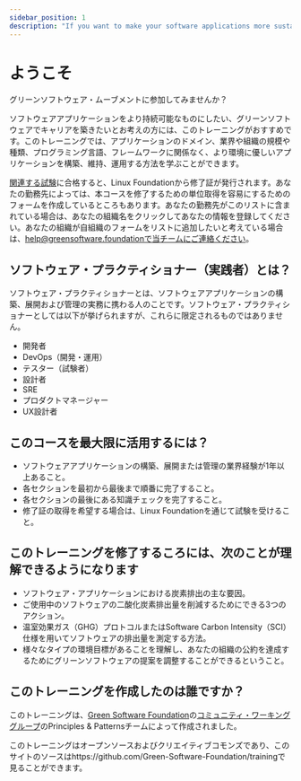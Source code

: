 ```yaml
---
sidebar_position: 1
description: "If you want to make your software applications more sustainable and build a career in green software, then this training is for you"
---
```


# ようこそ

グリーンソフトウェア・ムーブメントに参加してみませんか？

ソフトウェアアプリケーションをより持続可能なものにしたい、グリーンソフトウェアでキャリアを築きたいとお考えの方には、このトレーニングがおすすめです。このトレーニングでは、アプリケーションのドメイン、業界や組織の規模や種類、プログラミング言語、フレームワークに関係なく、より環境に優しいアプリケーションを構築、維持、運用する方法を学ぶことができます。

[関連する試験](https://grnsft.org/practitioner/lf-exam)に合格すると、Linux Foundationから修了証が発行されます。あなたの勤務先によっては、本コースを修了するための単位取得を容易にするためのフォームを作成しているところもあります。あなたの勤務先がこのリストに含まれている場合は、あなたの組織名をクリックしてあなたの情報を登録してください。あなたの組織が自組織のフォームをリストに追加したいと考えている場合は、help@greensoftware.foundationで当チームにご連絡ください。

## ソフトウェア・プラクティショナー（実践者）とは？

ソフトウェア・プラクティショナーとは、ソフトウェアアプリケーションの構築、展開および管理の実務に携わる人のことです。ソフトウェア・プラクティショナーとしては以下が挙げられますが、これらに限定されるものではありません。

- 開発者
- DevOps（開発・運用）
- テスター（試験者）
- 設計者
- SRE
- プロダクトマネージャー
- UX設計者

## このコースを最大限に活用するには？

- ソフトウェアアプリケーションの構築、展開または管理の業界経験が1年以上あること。
- 各セクションを最初から最後まで順番に完了すること。
- 各セクションの最後にある知識チェックを完了すること。
- 修了証の取得を希望する場合は、Linux Foundationを通じて試験を受けること。

## このトレーニングを修了するころには、次のことが理解できるようになります

- ソフトウェア・アプリケーションにおける炭素排出の主な要因。
- ご使用中のソフトウェアの二酸化炭素排出量を削減するためにできる3つのアクション。
- 温室効果ガス（GHG）プロトコルまたはSoftware Carbon Intensity（SCI）仕様を用いてソフトウェアの排出量を測定する方法。
- 様々なタイプの環境目標があることを理解し、あなたの組織の公約を達成するためにグリーンソフトウェアの提案を調整することができるということ。

## このトレーニングを作成したのは誰ですか？

このトレーニングは、[Green Software Foundation](https://greensoftware.foundation)の[コミュニティ・ワーキンググループ](https://community.greensoftware.foundation)のPrinciples & Patternsチームによって作成されました。

このトレーニングはオープンソースおよびクリエイティブコモンズであり、このサイトのソースはhttps://github.com/Green-Software-Foundation/trainingで見ることができます。
